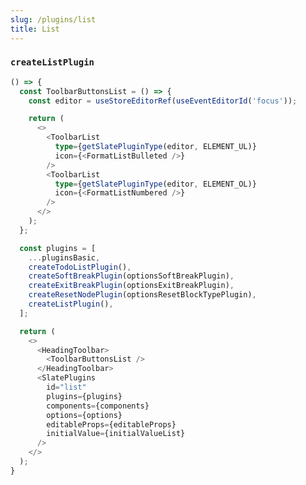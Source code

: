 ```yaml
---
slug: /plugins/list
title: List
---
```


### `createListPlugin`

```ts live
() => {
  const ToolbarButtonsList = () => {
    const editor = useStoreEditorRef(useEventEditorId('focus'));

    return (
      <>
        <ToolbarList
          type={getSlatePluginType(editor, ELEMENT_UL)}
          icon={<FormatListBulleted />}
        />
        <ToolbarList
          type={getSlatePluginType(editor, ELEMENT_OL)}
          icon={<FormatListNumbered />}
        />
      </>
    );
  };

  const plugins = [
    ...pluginsBasic,
    createTodoListPlugin(),
    createSoftBreakPlugin(optionsSoftBreakPlugin),
    createExitBreakPlugin(optionsExitBreakPlugin),
    createResetNodePlugin(optionsResetBlockTypePlugin),
    createListPlugin(),
  ];

  return (
    <>
      <HeadingToolbar>
        <ToolbarButtonsList />
      </HeadingToolbar>
      <SlatePlugins
        id="list"
        plugins={plugins}
        components={components}
        options={options}
        editableProps={editableProps}
        initialValue={initialValueList}
      />
    </>
  );
}
```